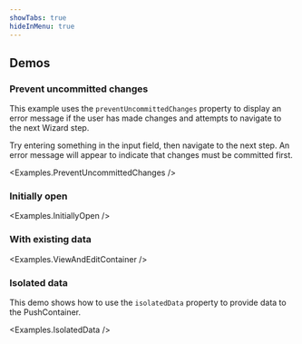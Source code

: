 ```yaml
---
showTabs: true
hideInMenu: true
---
```



## Demos

### Prevent uncommitted changes

This example uses the `preventUncommittedChanges` property to display an error message if the user has made changes and attempts to navigate to the next Wizard step.

Try entering something in the input field, then navigate to the next step. An error message will appear to indicate that changes must be committed first.

<Examples.PreventUncommittedChanges />

### Initially open

<Examples.InitiallyOpen />

### With existing data

<Examples.ViewAndEditContainer />

### Isolated data

This demo shows how to use the `isolatedData` property to provide data to the PushContainer.

<Examples.IsolatedData />

<VisibleWhenVisualTest>
  <Examples.Variants />
</VisibleWhenVisualTest>
